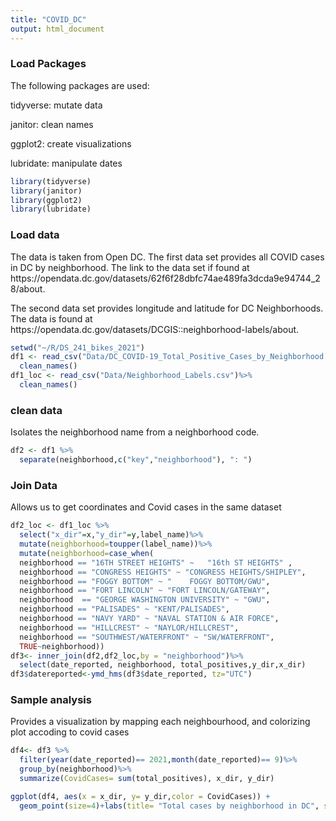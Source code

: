 ```yaml
---
title: "COVID_DC"
output: html_document
---
```



### Load Packages
The following packages are used: 

tidyverse: mutate data

janitor: clean names

ggplot2: create visualizations

lubridate: manipulate dates
```r
library(tidyverse) 
library(janitor)
library(ggplot2)
library(lubridate)
```


### Load data
The data is taken from Open DC. The first data set provides all COVID cases in DC by neighborhood. The link to the data set if found at https://opendata.dc.gov/datasets/62f6f28dbfc74ae489fa3dcda9e94744_28/about.

The second data set provides longitude and latitude for DC Neighborhoods. The data is found at https://opendata.dc.gov/datasets/DCGIS::neighborhood-labels/about.

```r
setwd("~/R/DS_241_bikes_2021")
df1 <- read_csv("Data/DC_COVID-19_Total_Positive_Cases_by_Neighborhood.csv")%>%
  clean_names()
df1_loc <- read_csv("Data/Neighborhood_Labels.csv")%>% 
  clean_names()
```

### clean data

Isolates the neighborhood name from a neighborhood code.
```r
df2 <- df1 %>%
  separate(neighborhood,c("key","neighborhood"), ": ")
```

### Join Data

Allows us to get coordinates and Covid cases in the same dataset
```r
df2_loc <- df1_loc %>%
  select("x_dir"=x,"y_dir"=y,label_name)%>%
  mutate(neighborhood=toupper(label_name))%>%
  mutate(neighborhood=case_when(
  neighborhood == "16TH STREET HEIGHTS" ~ 	"16th ST HEIGHTS" ,
  neighborhood == "CONGRESS HEIGHTS" ~ "CONGRESS HEIGHTS/SHIPLEY",     #missing DC medical center, georgetown east, national mall, south columbia heights, staduim armory, U st/pleasant, union station
  neighborhood == "FOGGY BOTTOM" ~ "	FOGGY BOTTOM/GWU",
  neighborhood == "FORT LINCOLN" ~ "FORT LINCOLN/GATEWAY",
  neighborhood  == "GEORGE WASHINGTON UNIVERSITY" ~ "GWU",
  neighborhood == "PALISADES" ~ "KENT/PALISADES",
  neighborhood == "NAVY YARD" ~ "NAVAL STATION & AIR FORCE",
  neighborhood == "HILLCREST" ~ "NAYLOR/HILLCREST",
  neighborhood == "SOUTHWEST/WATERFRONT" ~ "SW/WATERFRONT",
  TRUE~neighborhood))
df3<- inner_join(df2,df2_loc,by = "neighborhood")%>%
  select(date_reported, neighborhood, total_positives,y_dir,x_dir)
df3$datereported<-ymd_hms(df3$date_reported, tz="UTC")
```

### Sample analysis
Provides a visualization by mapping each neighbourhood, and colorizing plot accoding to covid cases 
```r
df4<- df3 %>%
  filter(year(date_reported)== 2021,month(date_reported)== 9)%>%
  group_by(neighborhood)%>%
  summarize(CovidCases= sum(total_positives), x_dir, y_dir)

ggplot(df4, aes(x = x_dir, y= y_dir,color = CovidCases)) + 
  geom_point(size=4)+labs(title= "Total cases by neighborhood in DC", subtitle = "September 2021")+ xlab("latitude")+ylab("latitude")
```



